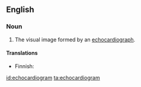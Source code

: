 ==English==

===Noun===
{{en-noun}}

# {{label|en|medicine}} The visual image formed by an [[echocardiograph]].

====Translations====
{{trans-top|echocardiogram}}
* Finnish: {{t+|fi|kaiku}}
{{trans-mid}}
{{trans-bottom}}

[[id:echocardiogram]]
[[ta:echocardiogram]]